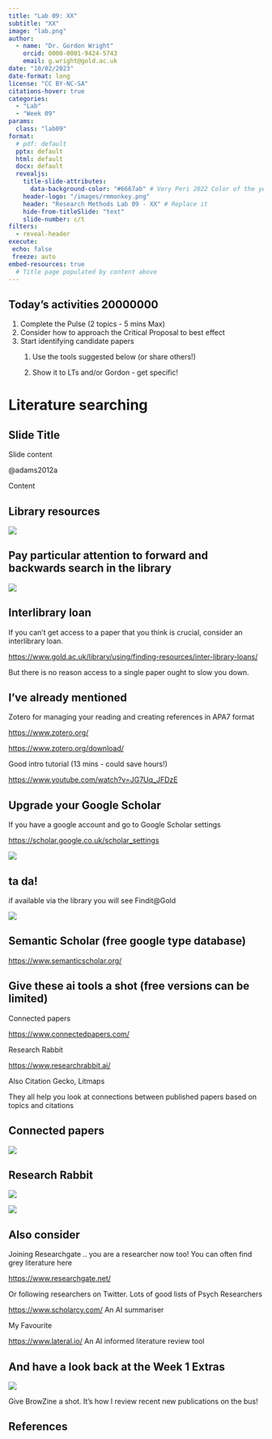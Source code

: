 ```yaml
---
title: "Lab 09: XX"
subtitle: "XX"
image: "lab.png"
author: 
  - name: "Dr. Gordon Wright"
    orcid: 0000-0001-9424-5743
    email: g.wright@gold.ac.uk
date: "10/02/2023"
date-format: long
license: "CC BY-NC-SA"
citations-hover: true
categories: 
  - "Lab"
  - "Week 09"
params:
  class: "lab09"
format: 
  # pdf: default
  pptx: default
  html: default
  docx: default
  revealjs: 
    title-slide-attributes: 
      data-background-color: "#6667ab" # Very Peri 2022 Color of the year
    header-logo: "/images/rmmonkey.png"
    header: "Research Methods Lab 09 - XX" # Replace it
    hide-from-titleSlide: "text"
    slide-number: c/t
filters:
  - reveal-header
execute:
 echo: false
 freeze: auto
embed-resources: true
  # Title page populated by content above
---
```


## Today's activities 20000000

::: incremental
1.  Complete the Pulse (2 topics - 5 mins Max)
2.  Consider how to approach the Critical Proposal to best effect
3.  Start identifying candidate papers
    1.  Use the tools suggested below (or share others!)

    2.  Show it to LTs and/or Gordon - get specific!
:::

# Literature searching

## Slide Title

Slide content

::: aside
@adams2012a
:::

Content

## Library resources

![](images/paste-2CD4CEC4.png)

## Pay particular attention to forward and backwards search in the library

![](images/forward_backwardsearch.png)

## Interlibrary loan

If you can't get access to a paper that you think is crucial, consider
an interlibrary loan.

<https://www.gold.ac.uk/library/using/finding-resources/inter-library-loans/>

But there is no reason access to a single paper ought to slow you down.

## I've already mentioned

Zotero for managing your reading and creating references in APA7 format

<https://www.zotero.org/>

<https://www.zotero.org/download/>

Good intro tutorial (13 mins - could save hours!)

<https://www.youtube.com/watch?v=JG7Uq_JFDzE>

## Upgrade your Google Scholar

If you have a google account and go to Google Scholar settings

<https://scholar.google.co.uk/scholar_settings>

![](images/paste-9F9668BF.png)

## ta da!

if available via the library you will see Findit\@Gold

![](images/paste-124F7197.png)

## Semantic Scholar (free google type database)

<https://www.semanticscholar.org/>

## Give these ai tools a shot (free versions can be limited)

Connected papers

<https://www.connectedpapers.com/>

Research Rabbit

<https://www.researchrabbit.ai/>

Also Citation Gecko, Litmaps

They all help you look at connections between published papers based on
topics and citations

## Connected papers

![](images/paste-69FF9432.png)

## Research Rabbit

![](images/paste-342CD4F0.png)

![](images/paste-CC5638B1.png)

## Also consider

Joining Researchgate .. you are a researcher now too! You can often find
grey literature here

<https://www.researchgate.net/>

Or following researchers on Twitter. Lots of good lists of Psych
Researchers

<https://www.scholarcy.com/> An AI summariser

My Favourite

<https://www.lateral.io/> An AI informed literature review tool

## And have a look back at the Week 1 Extras

![](images/paste-46E0A478.png)

Give BrowZine a shot. It's how I review recent new publications on the
bus!

## References
